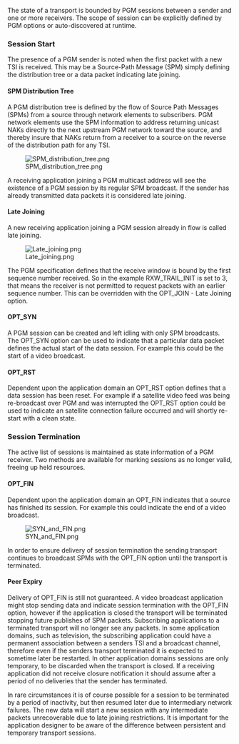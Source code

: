 The state of a transport is bounded by PGM sessions between a sender and one or more receivers.  The scope of session can be explicitly defined by PGM options or auto-discovered at runtime.


=== Session Start ===
The presence of a PGM sender is noted when the first packet with a new TSI is received.  This may be a Source-Path Message (SPM) simply defining the distribution tree or a data packet indicating late joining.

==== SPM Distribution Tree ====
A PGM distribution tree is defined by the flow of Source Path Messages (SPMs) from a source through network elements to subscribers.  PGM network elements use the SPM information to address returning unicast NAKs directly to the next upstream PGM network toward the source, and thereby insure that NAKs return from a receiver to a source on the reverse of the distribution path for any TSI.


[[Image:SPM distribution tree.png]]


A receiving application joining a PGM multicast address will see the existence of a PGM session by its regular SPM broadcast.  If the sender has already transmitted data packets it is considered late joining.


==== Late Joining ====
A new receiving application joining a PGM session already in flow is called late joining.


[[Image:Late joining.png]]

The PGM specification defines that the receive window is bound by the first sequence number received.  So in the example RXW_TRAIL_INIT is set to 3, that means the receiver is not permitted to request packets with an earlier sequence number.  This can be overridden with the OPT_JOIN - Late Joining option.


==== OPT_SYN ====
A PGM session can be created and left idling with only SPM broadcasts.  The OPT_SYN option can be used to indicate that a particular data packet defines the actual start of the data session.  For example this could be the start of a video broadcast.


==== OPT_RST ====
Dependent upon the application domain an OPT_RST option defines that a data session has been reset.  For example if a satellite video feed was being re-broadcast over PGM and was interrupted the OPT_RST option could be used to indicate an satellite connection failure occurred and will shortly re-start with a clean state.


=== Session Termination ===
The active list of sessions is maintained as state information of a PGM receiver.  Two methods are available for marking sessions as no longer valid, freeing up held resources.

==== OPT_FIN ====
Dependent upon the application domain an OPT_FIN indicates that a source has finished its session.  For example this could indicate the end of a video broadcast.


[[Image:SYN and FIN.png]]


In order to ensure delivery of session termination the sending transport continues to broadcast SPMs with the OPT_FIN option until the transport is terminated.


==== Peer Expiry ====
Delivery of OPT_FIN is still not guaranteed.  A video broadcast application might stop sending data and indicate session termination with the OPT_FIN option, however if the application is closed the transport will be terminated stopping future publishes of SPM packets.  Subscribing applications to a terminated transport will no longer see any packets.  In some application domains, such as television, the subscribing application could have a permanent association between a senders TSI and a broadcast channel, therefore even if the senders transport terminated it is expected to sometime later be restarted.  In other application domains sessions are only temporary, to be discarded when the transport is closed.  If a receiving application did not receive closure notification it should assume after a period of no deliveries that the sender has terminated.

In rare circumstances it is of course possible for a session to be terminated by a period of inactivity, but then resumed later due to intermediary network failures.  The new data will start a new session with any intermediate packets unrecoverable due to late joining restrictions.  It is important for the application designer to be aware of the difference between persistent and temporary transport sessions.

